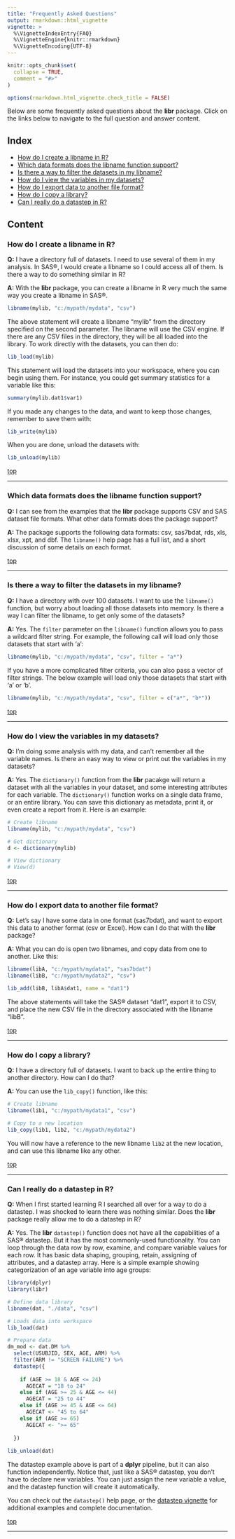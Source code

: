 ---
title: "Frequently Asked Questions"
output: rmarkdown::html_vignette
vignette: >
  %\VignetteIndexEntry{FAQ}
  %\VignetteEngine{knitr::rmarkdown}
  %\VignetteEncoding{UTF-8}
---

```{r setup, include = FALSE}
knitr::opts_chunk$set(
  collapse = TRUE,
  comment = "#>"
)

options(rmarkdown.html_vignette.check_title = FALSE)

```

Below are some frequently asked questions about the **libr** package. Click
on the links below to navigate to the full question and answer content.

## Index{#top}

* [How do I create a libname in R?](#libname)
* [Which data formats does the libname function support?](#formats)
* [Is there a way to filter the datasets in my libname?](#filter)
* [How do I view the variables in my datasets?](#dictionary)
* [How do I export data to another file format?](#export)
* [How do I copy a library?](#copy)
* [Can I really do a datastep in R?](#datastep)


## Content

### How do I create a libname in R? {#libname}

**Q:** I have a directory full of datasets.  I need to use several of them
in my analysis.  In SAS®, I would create a libname so I could access all of them.
Is there a way to do something similar in R?

**A:** With the **libr** package, you can create a libname in R very 
much the same way you create a libname in SAS®.  
```{r eval=FALSE, echo=TRUE}
libname(mylib, "c:/mypath/mydata", "csv")

```
The above statement will create a libname "mylib" from the directory
specified on the second parameter.  The libname will use the CSV engine.
If there are any CSV files in the directory, they will be all loaded 
into the library.  To work directly with the datasets, you can then do:
```{r eval=FALSE, echo=TRUE}
lib_load(mylib)
```
This statement will load the datasets into your workspace, where you can begin
using them.  For instance, you could get summary statistics for a variable like
this:
```{r eval=FALSE, echo=TRUE}
summary(mylib.dat1$var1)
```

If you made any changes to the data, and want to keep those changes, remember
to save them with:
```{r eval=FALSE, echo=TRUE}
lib_write(mylib)
```
When you are done, unload the datasets with:
```{r eval=FALSE, echo=TRUE}
lib_unload(mylib)
```

[top](#top) 

******

### Which data formats does the libname function support? {#formats}

**Q:** I can see from the examples that the **libr** package supports
CSV and SAS dataset file formats.  What other data formats does the package
support?


**A:** The package supports the following data formats: csv, sas7bdat, 
rds, xls, xlsx, xpt, and dbf.  The `libname()` help page has a full list,
and a short discussion of some details on each format.

[top](#top) 

******

### Is there a way to filter the datasets in my libname? {#filter}

**Q:** I have a directory with over 100 datasets.  I want to use the 
`libname()` function, but worry about loading all those datasets into 
memory.  Is there a way I can filter the libname, to get only some of
the datasets?

**A:** Yes.  The `filter` parameter on the `libname()` function allows
you to pass a wildcard filter string.  For example, the following call
will load only those datasets that start with 'a':
```{r eval=FALSE, echo=TRUE}
libname(mylib, "c:/mypath/mydata", "csv", filter = "a*")

```
If you have a more complicated filter criteria, you can also pass a vector
of filter strings.  The below example will load only those datasets that
start with 'a' or 'b'.
```{r eval=FALSE, echo=TRUE}
libname(mylib, "c:/mypath/mydata", "csv", filter = c("a*", "b*"))

```

[top](#top) 

******


### How do I view the variables in my datasets? {#dictionary}

**Q:** I'm doing some analysis with my data, and can't remember all the variable
names.  Is there an easy way to view or print out the variables in my 
datasets?

**A:** Yes.  The `dictionary()` function from the **libr** pacakge will 
return a dataset with all the 
variables in your dataset, and some interesting attributes for each variable.
The `dictionary()` function works on a single data frame, or an entire 
library.  You can save this dictionary as metadata, print it, or even create 
a report from it.  Here is an example:
```{r eval=FALSE, echo=TRUE}
# Create libname
libname(mylib, "c:/mypath/mydata", "csv")

# Get dictionary
d <- dictionary(mylib)

# View dictionary
# View(d)
```

[top](#top)

******

### How do I export data to another file format? {#export}

**Q:** Let's say I have some data in one format (sas7bdat), and want to export
this data to another format (csv or Excel).  How can I do that with the **libr**
package?

**A:** What you can do is open two libnames, and copy data from one to another.
Like this:
```{r eval=FALSE, echo=TRUE}
libname(libA, "c:/mypath/mydata1", "sas7bdat")
libname(libB, "c:/mypath/mydata2", "csv")

lib_add(libB, libA$dat1, name = "dat1")

```
The above statements will take the SAS® dataset "dat1", export it to CSV, and
place the new CSV file in the directory associated with the libname "libB".

[top](#top) 

******


### How do I copy a library? {#copy}

**Q:** I have a directory full of datasets.  I want to back up the entire
thing to another directory.  How can I do that?

**A:** You can use the `lib_copy()` function, like this:
```{r eval=FALSE, echo=TRUE}
# Create libname
libname(lib1, "c:/mypath/mydata1", "csv")

# Copy to a new location
lib_copy(lib1, lib2, "c:/mypath/mydata2")
```
You will now have a reference to the new libname `lib2` at the new location, and
can use this libname like any other.

[top](#top)

******

### Can I really do a datastep in R? {#datastep}

**Q:** When I first started learning R I searched all over for a way 
to do a datastep.  I was shocked to learn there was nothing similar.  Does
the **libr** package really allow me to do a datastep in R?

**A:** Yes.  The **libr** `datastep()` function does not have all the 
capabilities of a SAS® datastep.  But it has the most commonly-used 
functionality.  You can loop through the data row by row, examine, 
and compare variable values for each row.  It has basic data shaping, 
grouping, retain, assigning
of attributes, and a datastep array. Here is a simple example showing
categorization of an age variable into age groups:
```{r eval=FALSE, echo=TRUE}
library(dplyr)
library(libr)

# Define data library
libname(dat, "./data", "csv") 

# Loads data into workspace
lib_load(dat)

# Prepare data
dm_mod <- dat.DM %>% 
  select(USUBJID, SEX, AGE, ARM) %>% 
  filter(ARM != "SCREEN FAILURE") %>% 
  datastep({
    
    if (AGE >= 18 & AGE <= 24)
      AGECAT = "18 to 24"
    else if (AGE >= 25 & AGE <= 44)
      AGECAT = "25 to 44"
    else if (AGE >= 45 & AGE <= 64)
      AGECAT <- "45 to 64"
    else if (AGE >= 65)
      AGECAT <- ">= 65"
    
  }) 
  
lib_unload(dat)
```
The datastep example above is part of a **dplyr** pipeline,
but it can also function independently.
Notice that, just like a SAS® datastep, you don't have to declare new variables.
You can just assign the new variable a value, and the datastep function will 
create it automatically.  

You can check out the `datastep()` help page, or the 
[datastep vignette](https://libr.r-sassy.org/articles/libr-datastep.html) 
for additional examples and complete documentation.

[top](#top) 

******


<!-- ### Question 2? {#q2} -->

<!-- **Q:** Question here. -->

<!-- **A:** Answer here. -->

<!-- [top](#top) -->

<!-- ****** -->

<!-- ### Question 1? {#q1} -->

<!-- **Q:** Question here. -->


<!-- **A:** Answer here. -->

<!-- [top](#top)  -->

<!-- ****** -->

